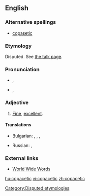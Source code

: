 ==English==

===Alternative spellings===
* [[copasetic]]

===Etymology===
Disputed. See [[Talk:copacetic|the talk page]].

===Pronunciation===
* {{a|UK}} {{IPA|/kəʊ.pəˈsɛt.ɪk/|lang=en}}, {{SAMPA|/k@U.p@"sEt.Ik/}}
* {{a|US}} {{IPA|/ˌkoʊ.pəˈsɛt.ɪk/|lang=en}}, {{SAMPA|/%koU.p@"sEt.Ik/}}

===Adjective===
{{en-adj}}

# {{US}} [[fine|Fine]], [[excellent]].

====Translations====
{{trans-top|fine, excellent, going just right, swell}}
* Bulgarian: {{t+|bg|отличен|m|tr=otlíčen|sc=Cyrl}}, {{t+|bg|отлична|f|tr=otlíčna|sc=Cyrl}}, {{t+|bg|отлично|n|tr=otlíčno|sc=Cyrl}}, {{t+|bg|отлични|p|tr=otlíčni|sc=Cyrl}}
{{trans-mid}}
* Russian: {{t|ru|отличный|tr=otlíčnyj|sc=Cyrl}}, {{t|ru|отлично|tr=otlíčno|sc=Cyrl}}
{{trans-bottom}}

===External links===
* [http://www.quinion.com/words/weirdwords/ww-cop1.htm World Wide Words]

[[Category:Disputed etymologies]]

[[hu:copacetic]]
[[vi:copacetic]]
[[zh:copacetic]]